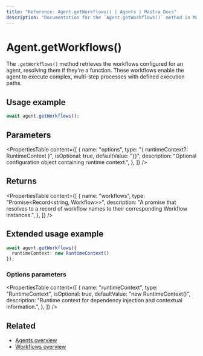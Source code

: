 ```yaml
---
title: "Reference: Agent.getWorkflows() | Agents | Mastra Docs"
description: "Documentation for the `Agent.getWorkflows()` method in Mastra agents, which retrieves the workflows that the agent can execute."
---
```


# Agent.getWorkflows()

The `.getWorkflows()` method retrieves the workflows configured for an agent, resolving them if they're a function. These workflows enable the agent to execute complex, multi-step processes with defined execution paths.

## Usage example

```typescript copy
await agent.getWorkflows();
```

## Parameters

<PropertiesTable
  content={[
    {
      name: "options",
      type: "{ runtimeContext?: RuntimeContext }",
      isOptional: true,
      defaultValue: "{}",
      description: "Optional configuration object containing runtime context.",
    },
  ]}
/>

## Returns

<PropertiesTable
  content={[
    {
      name: "workflows",
      type: "Promise<Record<string, Workflow>>",
      description: "A promise that resolves to a record of workflow names to their corresponding Workflow instances.",
    },
  ]}
/>

## Extended usage example

```typescript copy
await agent.getWorkflows({
  runtimeContext: new RuntimeContext()
});
```

### Options parameters

<PropertiesTable
  content={[
    {
      name: "runtimeContext",
      type: "RuntimeContext",
      isOptional: true,
      defaultValue: "new RuntimeContext()",
      description: "Runtime context for dependency injection and contextual information.",
    },
  ]}
/>

## Related

- [Agents overview](../../docs/agents/overview.mdx)
- [Workflows overview](../../docs/workflows/overview.mdx)
